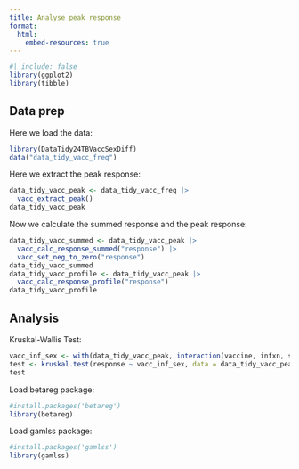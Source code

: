 ```yaml
---
title: Analyse peak response
format:
  html:
    embed-resources: true
---
```


```r
#| include: false
library(ggplot2)
library(tibble)
```


## Data prep

Here we load the data:

```r
library(DataTidy24TBVaccSexDiff)
data("data_tidy_vacc_freq")
```

Here we extract the peak response:

```r
data_tidy_vacc_peak <- data_tidy_vacc_freq |>
  vacc_extract_peak()
data_tidy_vacc_peak
```

Now we calculate the summed response and the peak response:

```r
data_tidy_vacc_summed <- data_tidy_vacc_peak |>
  vacc_calc_response_summed("response") |>
  vacc_set_neg_to_zero("response")
data_tidy_vacc_summed
data_tidy_vacc_profile <- data_tidy_vacc_peak |>
  vacc_calc_response_profile("response")
data_tidy_vacc_profile
```

## Analysis

Kruskal-Wallis Test:

```r
vacc_inf_sex <- with(data_tidy_vacc_peak, interaction(vaccine, infxn, sex))
test <- kruskal.test(response ~ vacc_inf_sex, data = data_tidy_vacc_peak)
test
```

Load betareg package:

```r
#install.packages('betareg')
library(betareg)
```

Load gamlss package:

```r
#install.packages('gamlss')
library(gamlss)
```



